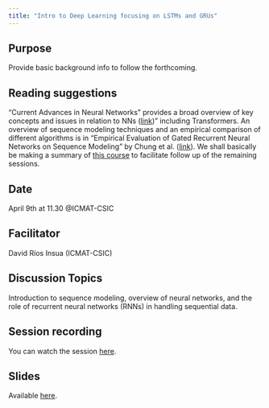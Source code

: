 ```yaml
---
title: "Intro to Deep Learning focusing on LSTMs and GRUs"
---
```


## Purpose

Provide basic background info to follow the forthcoming.

## Reading suggestions

“Current Advances in Neural Networks” provides a broad overview of key concepts and issues in relation to NNs ([link](https://www.annualreviews.org/doi/pdf/10.1146/annurev-statistics-040220-112019))" including Transformers. An overview of sequence modeling techniques and an empirical comparison of different algorithms is in “Empirical Evaluation of Gated Recurrent Neural Networks on Sequence Modeling" by Chung et al. ([link](https://arxiv.org/abs/1412.3555)).  We shall basically be making a summary of [this course](https://datalab-icmat.github.io/courses_stats.html#Introduction_to_Machine_Learning) to facilitate follow up of the remaining sessions.

## Date

April 9th at 11.30 @ICMAT-CSIC

## Facilitator
 David Ríos Insua (ICMAT-CSIC)

## Discussion Topics

 Introduction to sequence modeling, overview of neural networks, and the role of recurrent neural networks (RNNs) in handling sequential data. 

## Session recording

You can watch the session [here](https://youtube.com/live/j2Gl1JWhiYM).

## Slides

Available [here](slides/session1/introllms.pdf).

